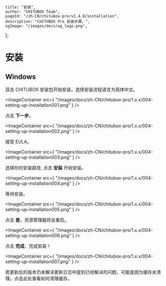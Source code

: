 	title: "安装",
	author: "CHITUBOX Team",
	pageId: "/zh-CN/chitubox-pro/v1.4.0/installation",
	description: "CHITUBOX Pro 安装步骤。",
	ogImage: "/images/docs/og_logo.png",
};

# 安装

## Windows

双击 CHITUBOX 安装包开始安装，选择安装流程语言为简体中文。

<ImageContainer
	src={
		"/images/docs/zh-CN/chitubox-pro/1.x.x/004-setting-up-installation001.png"
	}
/>

点击 **下一步**。

<ImageContainer
	src={
		"/images/docs/zh-CN/chitubox-pro/1.x.x/004-setting-up-installation002.png"
	}
/>

接受 EULA。

<ImageContainer
	src={
		"/images/docs/zh-CN/chitubox-pro/1.x.x/004-setting-up-installation003.png"
	}
/>

选择你的安装路径, 点击 **安装** 开始安装。

<ImageContainer
	src={
		"/images/docs/zh-CN/chitubox-pro/1.x.x/004-setting-up-installation004.png"
	}
/>

等待安装。

<ImageContainer
	src={
		"/images/docs/zh-CN/chitubox-pro/1.x.x/004-setting-up-installation005.png"
	}
/>

点击 **是**，资源管理器将会重启。

<ImageContainer
	src={
		"/images/docs/zh-CN/chitubox-pro/1.x.x/004-setting-up-installation006.png"
	}
/>

点击 **完成**，完成安装！

<ImageContainer
	src={
		"/images/docs/zh-CN/chitubox-pro/1.x.x/004-setting-up-installation007.png"
	}
/>

<Admonition type="note" title="注意">
	若更新后的版本仍未解决更新日志中提到已经解决的问题，可能是因为缓存未清理。点击<NextLink href="/zh-CN/docs/faq/latest/chitubox-pro-faq#清除缓存">此处</NextLink>查看如何清理缓存。
</Admonition>
